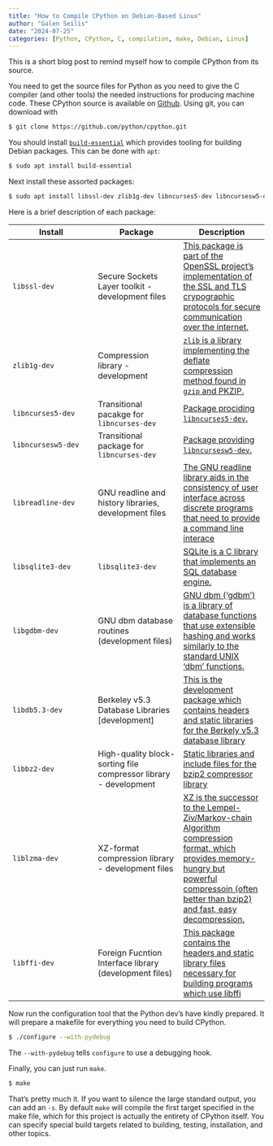 ```yaml
---
title: "How to Compile CPython on Debian-Based Linux"
author: "Galen Seilis"
date: "2024-07-25"
categories: [Python, CPython, C, compilation, make, Debian, Linux]
---
```


This is a short blog post to remind myself how to compile CPython from its source.

You need to get the source files for Python as you need to give the C compiler (and other tools) the needed instructions for producing machine code. These CPython source is available on [Github](https://github.com/python/cpython/tree/main). Using git, you can download with

```bash
$ git clone https://github.com/python/cpython.git
```

You should install [`build-essential`](https://packages.debian.org/sid/build-essential) which provides tooling for building Debian packages. This can be done with `apt`:

```bash
$ sudo apt install build-essential
```

Next install these assorted packages:

```bash
$ sudo apt install libssl-dev zlib1g-dev libncurses5-dev libncursesw5-dev libreadline-dev libsqlite3-dev libgdbm-dev libdb5.3-dev libbz2-dev liblzma-dev libffi-dev
```

Here is a brief description of each package:

| Install | Package | Description |
| --- | --- | --- |
| `libssl-dev` | Secure Sockets Layer toolkit - development files | [This package is part of the OpenSSL project's implementation of the SSL and TLS crypographic protocols for secure communication over the internet.](https://packages.debian.org/buster/libssl-dev) |
| `zlib1g-dev` | Compression library - development | [`zlib` is a library implementing the deflate compression method found in `gzip` and PKZIP.](https://packages.debian.org/bullseye/zlib1g-dev) |
| `libncurses5-dev` | Transitional pacakge for `libncurses-dev` | [Package prociding `libncurses5-dev`.](https://packages.ubuntu.com/focal/libncurses5-dev) |
| `libncursesw5-dev` | Transitional package for `libncurses-dev` | [Package providing `libncursesw5-dev`.](libncursesw5-dev) |
| `libreadline-dev` | GNU readline and history libraries, development files | [The GNU readline library aids in the consistency of user interface across discrete programs that need to provide a command line interace](libreadline-dev) | 
| `libsqlite3-dev` | `libsqlite3-dev` | [SQLite is a C library that implements an SQL database engine.](https://packages.debian.org/sid/libsqlite3-dev) | 
| `libgdbm-dev` | GNU dbm database routines (development files)  | [GNU dbm ('gdbm') is a library of database functions that use extensible hashing and works similarly to the standard UNIX 'dbm' functions.](https://packages.debian.org/buster/libgdbm-dev) | 
| `libdb5.3-dev` | Berkeley v5.3 Database Libraries [development] | [This is the development package which contains headers and static libraries for the Berkely v5.3 database library](https://packages.debian.org/sid/libdb5.3-dev) |
| `libbz2-dev` | High-quality block-sorting file compressor library - development | [Static libraries and include files for the bzip2 compressor library](https://packages.debian.org/buster/libbz2-dev) |
| `liblzma-dev` | XZ-format compression library - development files | [XZ is the successor to the Lempel-Ziv/Markov-chain Algorithm compression format, which provides memory-hungry but powerful compressoin (often better than bzip2) and fast, easy decompression.](https://packages.debian.org/unstable/liblzma-dev) | 
| `libffi-dev` | Foreign Fucntion Interface library (development files) | [This package contains the headers and static library files necessary for building programs which use libffi](https://packages.debian.org/buster/libffi-dev) |

Now run the configuration tool that the Python dev's have kindly prepared. It will prepare a makefile for everything you need to build CPython. 

```bash
$ ./configure --with-pydebug
```

The `--with-pydebug` tells `configure` to use a debugging hook.

Finally, you can just run `make`.

```bash
$ make
```

That's pretty much it. If you want to silence the large standard output, you can add an `-s`. By default `make` will compile the first target specified in the make file, which for this project is actually the entirety of CPython itself. You can specify special build targets related to building, testing, installation, and other topics.
